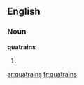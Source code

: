 ==English==

===Noun===
'''quatrains'''

# {{plural of|[[quatrain]]}}

[[ar:quatrains]]
[[fr:quatrains]]